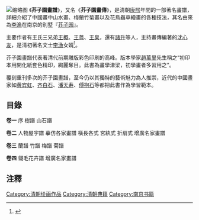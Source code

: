 [[File:Mustard_Seed_Garden_Painting_Manual,_Part_I,_by_Wang_Gai,_1679_-_Nelson-Atkins_Museum_of_Art_-_DSC09178.JPG|缩略图]]
《'''芥子園畫譜'''》，又名《'''芥子園畫傳'''》，是清朝[[康熙|康熙]]年間的一部著名畫譜，詳細介紹了中國畫中山水畫、梅蘭竹菊畫以及花鳥蟲草繪畫的各種技法，其名由來為[[李漁|李漁]]在南京的別墅『[[芥子园|芥子园]]』。 

主要作者有王氏三兄弟[[王概|王概]]、[[王蓍|王蓍]]、[[王臬|王臬]]，還有[[諸升|諸升]]等人，主持畫傳編著的[[沈心友|沈心友]]，是清初著名文士[[李漁|李漁]]女婿<ref>{{Cite web |url=http://big5.huaxia.com/zhwh/wszs/2010/01/1712608.html |title=善本掌故：《芥子園畫傳》 |access-date=2011-04-15 |archive-url=https://web.archive.org/web/20181007094843/http://big5.huaxia.com/zhwh/wszs/2010/01/1712608.html |archive-date=2018-10-07 |dead-url=yes }}</ref>。

芥子園畫譜代表著清代前期雕版彩色印刷的高峰。版本學家[[趙萬里|趙萬里]]先生稱之“初印本用開化紙套色精印，絢麗奪目。此書為畫學津梁，初學畫者多習用之”。

覆刻重刊多次的芥子園畫譜，至今仍以其獨特的藝術魅力為人推崇，近代的中國畫家如[[黄宾虹|黄宾虹]]、[[齐白石|齐白石]]、[[潘天寿|潘天寿]]、[[傅抱石|傅抱石]]等都把此書作為學習範本{{Better source|reason=此處原本引用360doc為來源，為不可靠來源|date=2019年5月}}。

==目錄==

'''卷一'''
序
樹譜
山石譜

'''卷二'''
人物屋宇譜
摹仿各家畫譜
橫長各式
宮紈式
折扇式
增廣名家畫譜

'''卷三'''
蘭譜
竹譜
梅譜
菊譜

'''卷四'''
翎毛花卉譜
增廣名家畫譜

== 注釋 ==
{{Commonscat|Manual of the Mustard Seed Garden}}
{{reflist}}

[[Category:清朝绘画作品|Category:清朝绘画作品]]
[[Category:清朝典籍|Category:清朝典籍]]
[[Category:南京书籍|Category:南京书籍]]